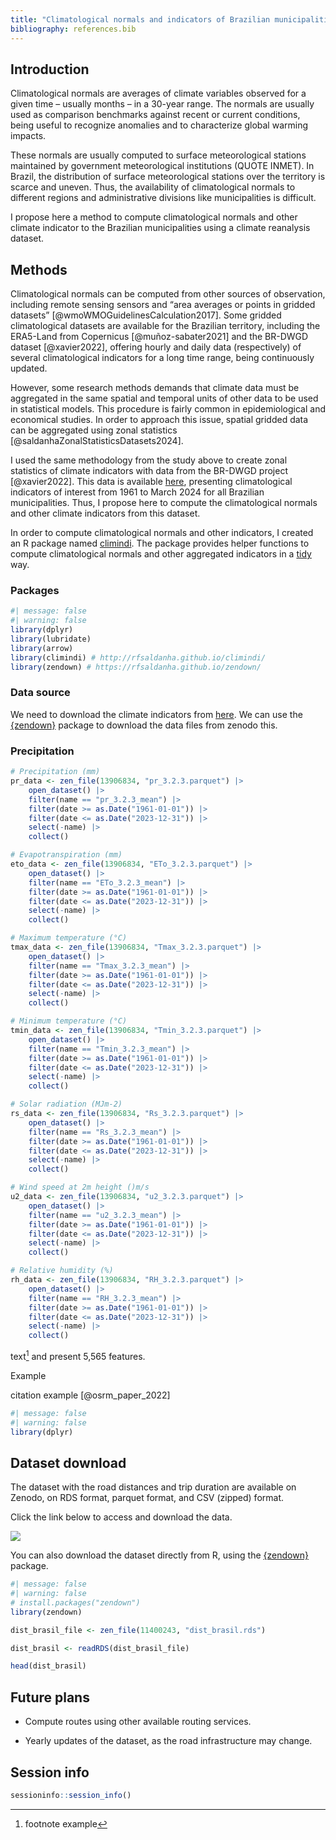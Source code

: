 ```yaml
---
title: "Climatological normals and indicators of Brazilian municipalities"
bibliography: references.bib
---
```


## Introduction

Climatological normals are averages of climate variables observed for a given time -- usually months -- in a 30-year range. The normals are usually used as comparison benchmarks against recent or current conditions, being useful to recognize anomalies and to characterize global warming impacts.

These normals are usually computed to surface meteorological stations maintained by government meteorological institutions (QUOTE INMET). In Brazil, the distribution of surface meteorological stations over the territory is scarce and uneven. Thus, the availability of climatological normals to different regions and administrative divisions like municipalities is difficult. 

I propose here a method to compute climatological normals and other climate indicator to the Brazilian municipalities using a climate reanalysis dataset. 

## Methods

Climatological normals can be computed from other sources of observation, including remote sensing sensors and "area averages or points in gridded datasets" [@wmoWMOGuidelinesCalculation2017]. Some gridded climatological datasets are available for the Brazilian territory, including the ERA5-Land from Copernicus [@muñoz-sabater2021] and the BR-DWGD dataset [@xavier2022], offering hourly and daily data (respectively) of several climatological indicators for a long time range, being continuously updated. 

However, some research methods demands that climate data must be aggregated in the same spatial and temporal units of other data to be used in statistical models. This procedure is fairly common in epidemiological and economical studies. In order to approach this issue, spatial gridded data can be aggregated using zonal statistics [@saldanhaZonalStatisticsDatasets2024].

I used the same methodology from the study above to create zonal statistics of climate indicators with data from the BR-DWGD project [@xavier2022]. This data is available [here](https://rfsaldanha.github.io/data-projects/brazil-climate-zonal-indicators.html#zonal-br-dwgd), presenting climatological indicators of interest from 1961 to March 2024 for all Brazilian municipalities. Thus, I propose here to compute the climatological normals and other climate indicators from this dataset.

In order to compute climatological normals and other indicators, I created an R package named [climindi](https://rfsaldanha.github.io/climindi). The package provides helper functions to compute climatological normals and other aggregated indicators in a [tidy](https://www.tidyverse.org) way.

### Packages

```r
#| message: false
#| warning: false
library(dplyr)
library(lubridate)
library(arrow)
library(climindi) # http://rfsaldanha.github.io/climindi/
library(zendown) # https://rfsaldanha.github.io/zendown/
```

### Data source

We need to download the climate indicators from [here](https://rfsaldanha.github.io/data-projects/brazil-climate-zonal-indicators.html#zonal-br-dwgd). We can use the [{zendown}](https://rfsaldanha.github.io/zendown/) package to download the data files from zenodo this. 

### Precipitation

```r
# Precipitation (mm)
pr_data <- zen_file(13906834, "pr_3.2.3.parquet") |>
    open_dataset() |>
    filter(name == "pr_3.2.3_mean") |>
    filter(date >= as.Date("1961-01-01")) |>
    filter(date <= as.Date("2023-12-31")) |>
    select(-name) |>
    collect()

# Evapotranspiration (mm)
eto_data <- zen_file(13906834, "ETo_3.2.3.parquet") |>
    open_dataset() |>
    filter(name == "ETo_3.2.3_mean") |>
    filter(date >= as.Date("1961-01-01")) |>
    filter(date <= as.Date("2023-12-31")) |>
    select(-name) |>
    collect()

# Maximum temperature (°C)
tmax_data <- zen_file(13906834, "Tmax_3.2.3.parquet") |>
    open_dataset() |>
    filter(name == "Tmax_3.2.3_mean") |>
    filter(date >= as.Date("1961-01-01")) |>
    filter(date <= as.Date("2023-12-31")) |>
    select(-name) |>
    collect()

# Minimum temperature (°C)
tmin_data <- zen_file(13906834, "Tmin_3.2.3.parquet") |>
    open_dataset() |>
    filter(name == "Tmin_3.2.3_mean") |>
    filter(date >= as.Date("1961-01-01")) |>
    filter(date <= as.Date("2023-12-31")) |>
    select(-name) |>
    collect()

# Solar radiation (MJm-2)
rs_data <- zen_file(13906834, "Rs_3.2.3.parquet") |>
    open_dataset() |>
    filter(name == "Rs_3.2.3_mean") |>
    filter(date >= as.Date("1961-01-01")) |>
    filter(date <= as.Date("2023-12-31")) |>
    select(-name) |>
    collect()

# Wind speed at 2m height ()m/s
u2_data <- zen_file(13906834, "u2_3.2.3.parquet") |>
    open_dataset() |>
    filter(name == "u2_3.2.3_mean") |>
    filter(date >= as.Date("1961-01-01")) |>
    filter(date <= as.Date("2023-12-31")) |>
    select(-name) |>
    collect()

# Relative humidity (%)
rh_data <- zen_file(13906834, "RH_3.2.3.parquet") |>
    open_dataset() |>
    filter(name == "RH_3.2.3_mean") |>
    filter(date >= as.Date("1961-01-01")) |>
    filter(date <= as.Date("2023-12-31")) |>
    select(-name) |>
    collect()
```
















text[^1] and present 5,565 features.

[^1]: footnote example


::: callout-note
Example
:::


citation example [@osrm_paper_2022]


```r
#| message: false
#| warning: false
library(dplyr)

```



## Dataset download

The dataset with the road distances and trip duration are available on Zenodo, on RDS format, parquet format, and CSV (zipped) format.

Click the link below to access and download the data.

[![](https://zenodo.org/badge/DOI/10.5281/zenodo.11400243.svg)](https://doi.org/10.5281/zenodo.11400243)

You can also download the dataset directly from R, using the [{zendown}](https://rfsaldanha.github.io/zendown/) package.

```r
#| message: false
#| warning: false
# install.packages("zendown")
library(zendown)

dist_brasil_file <- zen_file(11400243, "dist_brasil.rds")

dist_brasil <- readRDS(dist_brasil_file)

head(dist_brasil)
```



## Future plans

-   Compute routes using other available routing services.

-   Yearly updates of the dataset, as the road infrastructure may change.


## Session info

```r
sessioninfo::session_info()
```